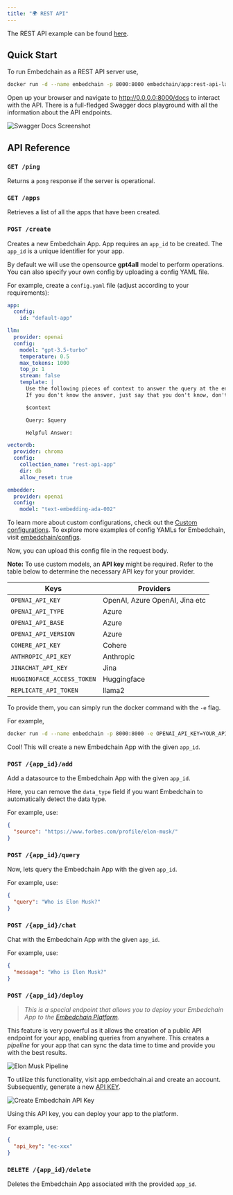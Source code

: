 ```yaml
---
title: "🌍 REST API"
---
```


The REST API example can be found [here](https://github.com/embedchain/embedchain/tree/main/examples/rest-api).

## Quick Start

To run Embedchain as a REST API server use,

```bash
docker run -d --name embedchain -p 8000:8000 embedchain/app:rest-api-latest
```

Open up your browser and navigate to http://0.0.0.0:8000/docs to interact with the API. There is a full-fledged Swagger docs playground with all the information
about the API endpoints.

![Swagger Docs Screenshot](https://github.com/embedchain/embedchain/assets/73601258/400e6830-ca09-47fc-9cc3-a2d30376bdd8)

## API Reference

### `GET /ping`

Returns a `pong` response if the server is operational.

### `GET /apps`

Retrieves a list of all the apps that have been created.

### `POST /create`

Creates a new Embedchain App. App requires an `app_id` to be created. The `app_id` is a unique identifier for your app.

By default we will use the opensource **gpt4all** model to perform operations. You can also specify your own config by uploading a config YAML file.

For example, create a `config.yaml` file (adjust according to your requirements):

```yaml
app:
  config:
    id: "default-app"

llm:
  provider: openai
  config:
    model: "gpt-3.5-turbo"
    temperature: 0.5
    max_tokens: 1000
    top_p: 1
    stream: false
    template: |
      Use the following pieces of context to answer the query at the end.
      If you don't know the answer, just say that you don't know, don't try to make up an answer.

      $context

      Query: $query

      Helpful Answer:

vectordb:
  provider: chroma
  config:
    collection_name: "rest-api-app"
    dir: db
    allow_reset: true

embedder:
  provider: openai
  config:
    model: "text-embedding-ada-002"
```

To learn more about custom configurations, check out the [Custom configurations](https://docs.embedchain.ai/advanced/configuration).
To explore more examples of config YAMLs for Embedchain, visit [embedchain/configs](https://github.com/embedchain/embedchain/tree/main/configs).

Now, you can upload this config file in the request body.

**Note:** To use custom models, an **API key** might be required. Refer to the table below to determine the necessary API key for your provider.

| Keys                       | Providers                      |
| -------------------------- | ------------------------------ |
| `OPENAI_API_KEY `          | OpenAI, Azure OpenAI, Jina etc |
| `OPENAI_API_TYPE`          | Azure                          |
| `OPENAI_API_BASE`          | Azure                          |
| `OPENAI_API_VERSION`       | Azure                          |
| `COHERE_API_KEY`           | Cohere                         |
| `ANTHROPIC_API_KEY`        | Anthropic                      |
| `JINACHAT_API_KEY`         | Jina                           |
| `HUGGINGFACE_ACCESS_TOKEN` | Huggingface                    |
| `REPLICATE_API_TOKEN`      | llama2                         |

To provide them, you can simply run the docker command with the `-e` flag.

For example,

```bash
docker run -d --name embedchain -p 8000:8000 -e OPENAI_API_KEY=YOUR_API_KEY embedchain/app:rest-api-latest
```

Cool! This will create a new Embedchain App with the given `app_id`.

### `POST /{app_id}/add`

Add a datasource to the Embedchain App with the given `app_id`.

Here, you can remove the `data_type` field if you want Embedchain to automatically detect the data type.

For example, use:

```json
{
  "source": "https://www.forbes.com/profile/elon-musk/"
}
```

### `POST /{app_id}/query`

Now, lets query the Embedchain App with the given `app_id`.

For example, use:

```json
{
  "query": "Who is Elon Musk?"
}
```

### `POST /{app_id}/chat`

Chat with the Embedchain App with the given `app_id`.

For example, use:

```json
{
  "message": "Who is Elon Musk?"
}
```

### `POST /{app_id}/deploy`

> _This is a special endpoint that allows you to deploy your Embedchain App to the [Embedchain Platform](https://app.embedchain.ai/)._

This feature is very powerful as it allows the creation of a public API endpoint for your app, enabling queries from anywhere. This creates a _pipeline_
for your app that can sync the data time to time and provide you with the best results.

![Elon Musk Pipeline](https://github.com/embedchain/embedchain/assets/73601258/c5aed44d-15ac-4563-ac94-85ee8e74d729)

To utilize this functionality, visit app.embedchain.ai and create an account. Subsequently, generate a new [API KEY](https://app.embedchain.ai/settings/keys/).

![Create Embedchain API Key](https://github.com/embedchain/embedchain/assets/73601258/791e92cc-4a6f-4740-94c2-f11cce13e93b)

Using this API key, you can deploy your app to the platform.

For example, use:

```json
{
  "api_key": "ec-xxx"
}
```

### `DELETE /{app_id}/delete`

Deletes the Embedchain App associated with the provided `app_id`.

